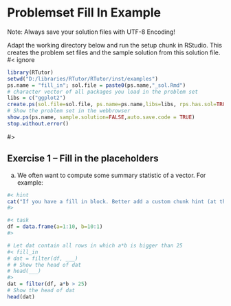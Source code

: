 # Problemset Fill In Example

Note: Always save your solution files with UTF-8 Encoding!

Adapt the working directory below and run the setup chunk in RStudio. This creates the problem set files and the sample solution from this solution file.
#< ignore
```r
library(RTutor)
setwd("D:/libraries/RTutor/RTutor/inst/examples")
ps.name = "fill_in"; sol.file = paste0(ps.name,"_sol.Rmd")
# character vector of all packages you load in the problem set
libs = c("ggplot2") 
create.ps(sol.file=sol.file, ps.name=ps.name,libs=libs, rps.has.sol=TRUE, addons="quiz")
# Show the problem set in the webbrowser
show.ps(ps.name, sample.solution=FALSE,auto.save.code = TRUE)
stop.without.error()
```
#>

## Exercise 1 -- Fill in the placeholders

a) We often want to compute some summary statistic of a vector. For example:

```r
#< hint
cat("If you have a fill in block. Better add a custom chunk hint (at the beginning. That is because automatic hints don't work well if we have syntactically incorrect code that cannot be parsed, like head(___).")
#>

#< task
df = data.frame(a=1:10, b=10:1)
#>

# Let dat contain all rows in which a*b is bigger than 25
#< fill_in
# dat = filter(df, ___)
# # Show the head of dat
# head(___)
#>
dat = filter(df, a*b > 25)
# Show the head of dat
head(dat)
```
